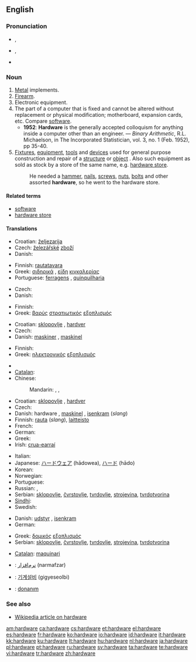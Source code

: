 ==English==

===Pronunciation===
* {{a|RP}} {{IPA|/ˈhɑːdˌwɛə/}}, {{SAMPA|/"hA:d%wE@/}}
* {{a|GenAm}} {{IPA|/ˈhɑɹdˌwɛɚ/}}, {{SAMPA|/"hArd%wE@`/}}
* {{audio|en-us-hardware.ogg|Audio (US)}}

===Noun===
{{en-noun|-}}

# [[metal|Metal]] implements.
# [[firearm|Firearm]].
# Electronic equipment.
# The part of a computer that is fixed and cannot be altered without replacement or physical modification; motherboard, expansion cards, etc.  Compare [[software]].
#* '''1952''': '''Hardware''' is the generally accepted colloquism for anything inside a computer other than an engineer. &mdash; ''Binary Arithmetic'', R.L. Michaelson, in The Incorporated Statistician, vol. 3, no. 1 (Feb. 1952), pp 35-40.
# [[fixture|Fixtures]], [[equipment]], [[tool|tools]] and [[device|devices]] used for general purpose construction and repair of a [[structure]] or [[object]] .  Also such equipment as sold as stock by a store of the same name, e.g. [[hardware store]].
#: He needed a [[hammer]], [[nail]]s, [[screw]]s, [[nut]]s, [[bolt]]s and other assorted '''hardware''', so he went to the hardware store.

====Related terms====
* [[software]]
* [[hardware store]]

====Translations====
{{trans-top|Metal implements}}
* Croatian: [[željezarija]] {{f}}
* Czech: [[železářství|železářské]] [[zboží]] {{n}}
* Danish: {{t-|da|udstyr|n}}
{{trans-mid}}
* Finnish: [[rautatavara]]
* Greek: [[σιδηρικά]] {{n|p}}, [[είδη]] [[κιγκαλερίας]]
* Portuguese: [[ferragens]] {{f}}, [[quinquilharia]] {{f}}
{{trans-bottom}}

{{trans-top|Firearm}}
* Czech: {{t+|cs|zbraň|f}}
* Danish: {{t-|da|våben|n}}
{{trans-mid}}
* Finnish: {{t+|fi|tuliase}}
* Greek: [[βαρύς]] [[στρατιωτικός]] [[εξοπλισμός]]
{{trans-bottom}}

{{trans-top|Electronic equipment}}
* Croatian: [[sklopovlje]] {{n}}, [[hardver]] {{m}}
* Czech: {{t+|cs|hardware|m}}
* Danish: [[maskine]]r {{p}}, [[maskinel]] {{n}}
{{trans-mid}}
* Finnish: {{t-|fi|laitteisto}}
* Greek: [[ηλεκτρονικός]] [[εξοπλισμός]]
{{trans-bottom}}

{{trans-top|The part of a computer that is fixed and cannot be altered without replacement or physical modification}}
* {{trreq|Arabic}}
* [[Catalan]]: {{t+|ca|maquinari|m}}
* Chinese:
*: Mandarin: {{t|zh|硬件|tr=yìngjiàn|sc=Hani}},  {{qualifier|Taiwan}} {{t|zh|硬體|sc=Hani}},  {{t|zh|硬体|tr=yìngtǐ|sc=Hani}}
* Croatian: [[sklopovlje]] {{n}}, [[hardver]] {{m}}
* Czech: {{t+|cs|hardware|m}}
* Danish: hardware {{c}}, [[maskinel]] {{n}}, [[isenkram]] (''slang'')
* Finnish: [[rauta]] (''slang''), [[laitteisto]]
* French: {{t+|fr|matériel|m}}
* German: {{t+|de|Hardware|f}}
* Greek: {{t+|el|υλισμικό|n|sc=Grek}}
* Irish: [[crua-earraí]] {{m|p}}
{{trans-mid}}
* Italian: {{t+|it|hardware|m}}
* Japanese: [[ハードウェア]] (hādowea), [[ハード]] (hādo)
* Korean: {{t|ko|하드웨어|tr=hadeuweeo|sc=Hang}}
* Norwegian: {{t-|no|maskinvare|m}}
* Portuguese: {{t+|pt|hardware|m}}
* Russian: {{t|ru|аппаратура|f|tr=apparatúra|sc=Cyrl}},  {{t|ru|хардвер|m|tr=xardvér|sc=Cyrl}}
* Serbian: [[sklopovlje]], [[čvrstovlje]], [[tvrdovlje]], [[strojevina]], [[tvrdotvorina]]
* [[Sindhi]]: {{sd-Arab|[[ڳڻپيوگري]]}}
* Swedish: {{t+|sv|hårdvara|c}}
{{trans-bottom}}

{{trans-top|Fixtures, equipment, tools and devices used for general purpose construction and repair of a structure or object}}
* Danish: [[udstyr]] {{n}}, [[isenkram]] {{n}}
* German: {{t+|de|Eisenwaren|f|p}}
{{trans-mid}}
* Greek: [[δομικός]] [[εξοπλισμός]]
* Serbian: [[sklopovlje]], [[čvrstovlje]], [[tvrdovlje]], [[strojevina]], [[tvrdotvorina]]
{{trans-bottom}}

{{checktrans-top}}
* [[Catalan]]: [[maquinari]] {{m}}
* {{ttbc|Persian}}: [[نرم‌افزار]] (narmafzar)
{{checktrans-mid}}
* {{ttbc|Korean}}: [[기계설비]] (gigyeseolbi)
* {{ttbc|Turkish}}: [[donanım]]
{{checktrans-bottom}}

===See also===
* [[w:Hardware|Wikipedia article on hardware]]

[[am:hardware]]
[[ca:hardware]]
[[cs:hardware]]
[[et:hardware]]
[[el:hardware]]
[[es:hardware]]
[[fr:hardware]]
[[ko:hardware]]
[[io:hardware]]
[[id:hardware]]
[[it:hardware]]
[[kk:hardware]]
[[ku:hardware]]
[[lt:hardware]]
[[hu:hardware]]
[[nl:hardware]]
[[ja:hardware]]
[[pl:hardware]]
[[pt:hardware]]
[[ru:hardware]]
[[sv:hardware]]
[[ta:hardware]]
[[te:hardware]]
[[vi:hardware]]
[[tr:hardware]]
[[zh:hardware]]